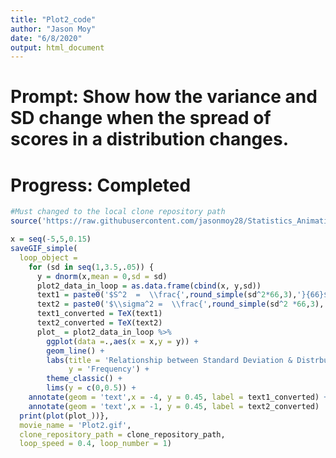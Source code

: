```yaml
---
title: "Plot2_code"
author: "Jason Moy"
date: "6/8/2020"
output: html_document
---
```

# Prompt: Show how the variance and SD change when the spread of scores in a distribution changes.

# Progress: Completed
```r
#Must changed to the local clone repository path
source('https://raw.githubusercontent.com/jasonmoy28/Statistics_Animation_Plot/master/saveGIF_simple_git_ver.R') # run the saveGIF_simple function 
```

```r
x = seq(-5,5,0.15)
saveGIF_simple(
  loop_object = 
    for (sd in seq(1,3.5,.05)) {
      y = dnorm(x,mean = 0,sd = sd)
      plot2_data_in_loop = as.data.frame(cbind(x, y,sd))
      text1 = paste0('$S^2  =  \\frac{',round_simple(sd^2*66,3),'}{66}$ = ', round_simple(sd^2,3))
      text2 = paste0('$\\sigma^2 =  \\frac{',round_simple(sd^2 *66,3),'}{67}$ = ',round_simple((sd^2*66)/67,3))
      text1_converted = TeX(text1)
      text2_converted = TeX(text2)
      plot_ = plot2_data_in_loop %>% 
        ggplot(data =.,aes(x = x,y = y)) + 
        geom_line() + 
        labs(title = 'Relationship between Standard Deviation & Distrbution',
             y = 'Frequency') + 
        theme_classic() + 
        lims(y = c(0,0.5)) + 
    annotate(geom = 'text',x = -4, y = 0.45, label = text1_converted) + 
    annotate(geom = 'text',x = -1, y = 0.45, label = text2_converted)
  print(plot(plot_))}, 
  movie_name = 'Plot2.gif', 
  clone_repository_path = clone_repository_path,
  loop_speed = 0.4, loop_number = 1)
```